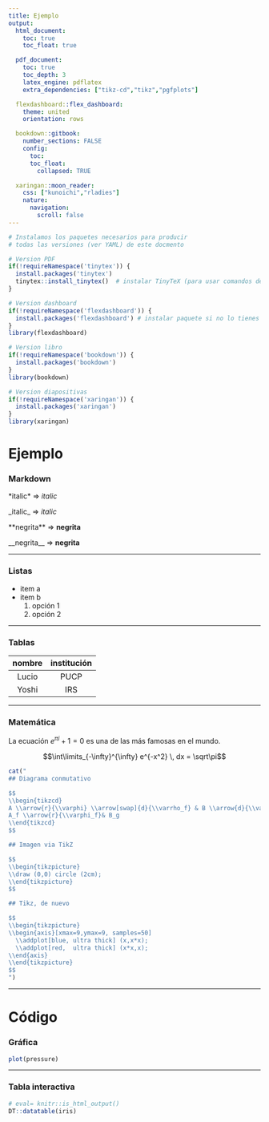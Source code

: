 ```yaml
---
title: Ejemplo
output:
  html_document:
    toc: true
    toc_float: true

  pdf_document:
    toc: true
    toc_depth: 3
    latex_engine: pdflatex
    extra_dependencies: ["tikz-cd","tikz","pgfplots"]

  flexdashboard::flex_dashboard:
    theme: united
    orientation: rows

  bookdown::gitbook:
    number_sections: FALSE
    config:
      toc:
      toc_float:
        collapsed: TRUE

  xaringan::moon_reader:
    css: ["kunoichi","rladies"]
    nature:
      navigation:
        scroll: false
---
```


```r
# Instalamos los paquetes necesarios para producir
# todas las versiones (ver YAML) de este docmento

# Version PDF
if(!requireNamespace('tinytex')) {
  install.packages('tinytex')
  tinytex::install_tinytex()  # instalar TinyTeX (para usar comandos de LaTeX)
}

# Version dashboard
if(!requireNamespace('flexdashboard')) {
  install.packages('flexdashboard') # instalar paquete si no lo tienes instalado
}
library(flexdashboard)

# Version libro
if(!requireNamespace('bookdown')) {
  install.packages('bookdown') 
}
library(bookdown)

# Version diapositivas
if(!requireNamespace('xaringan')) {
  install.packages('xaringan') 
}
library(xaringan)
```

# Ejemplo

### Markdown

\*italic\* $\Rightarrow$ *italic*

\_italic\_ $\Rightarrow$ _italic_

\*\*negrita\*\* $\Rightarrow$ **negrita**

\_\_negrita\_\_ $\Rightarrow$ __negrita__

---

### Listas

- item a
- item b
  1. opción 1
  1. opción 2
  
---

### Tablas

nombre | institución
:---: | :---:
Lucio | PUCP
Yoshi | IRS

---

### Matemática

La ecuación $e^{\pi i} +1 =0$ es una de las más famosas en el mundo.

$$\int\limits_{-\infty}^{\infty} e^{-x^2} \, dx = \sqrt\pi$$

```r
cat("
## Diagrama conmutativo

$$
\\begin{tikzcd}
A \\arrow{r}{\\varphi} \\arrow[swap]{d}{\\varrho_f} & B \\arrow{d}{\\varrho_g} \\\\%
A_f \\arrow{r}{\\varphi_f}& B_g
\\end{tikzcd}
$$

## Imagen via TikZ

$$
\\begin{tikzpicture}
\\draw (0,0) circle (2cm);
\\end{tikzpicture}
$$

## Tikz, de nuevo

$$
\\begin{tikzpicture}
\\begin{axis}[xmax=9,ymax=9, samples=50]
  \\addplot[blue, ultra thick] (x,x*x);
  \\addplot[red,  ultra thick] (x*x,x);
\\end{axis}
\\end{tikzpicture}
$$
")
```

---

# Código

### Gráfica

```r
plot(pressure)
```

---

### Tabla interactiva

```r
# eval= knitr::is_html_output()
DT::datatable(iris)
```